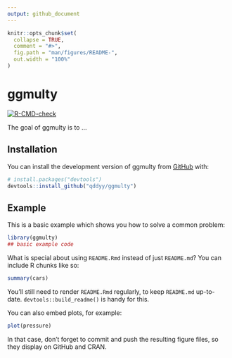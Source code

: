 ```yaml
---
output: github_document
---
```


<!-- README.md is generated from README.Rmd. Please edit that file -->

```r
knitr::opts_chunk$set(
  collapse = TRUE,
  comment = "#>",
  fig.path = "man/figures/README-",
  out.width = "100%"
)
```

# ggmulty

<!-- badges: start -->
[![R-CMD-check](https://github.com/qddyy/ggmulty/actions/workflows/R-CMD-check.yaml/badge.svg)](https://github.com/qddyy/ggmulty/actions/workflows/R-CMD-check.yaml)
<!-- badges: end -->

The goal of ggmulty is to ...

## Installation

You can install the development version of ggmulty from [GitHub](https://github.com/) with:

``` r
# install.packages("devtools")
devtools::install_github("qddyy/ggmulty")
```

## Example

This is a basic example which shows you how to solve a common problem:

```r
library(ggmulty)
## basic example code
```

What is special about using `README.Rmd` instead of just `README.md`? You can include R chunks like so:

```r
summary(cars)
```

You'll still need to render `README.Rmd` regularly, to keep `README.md` up-to-date. `devtools::build_readme()` is handy for this.

You can also embed plots, for example:

```r
plot(pressure)
```

In that case, don't forget to commit and push the resulting figure files, so they display on GitHub and CRAN.
